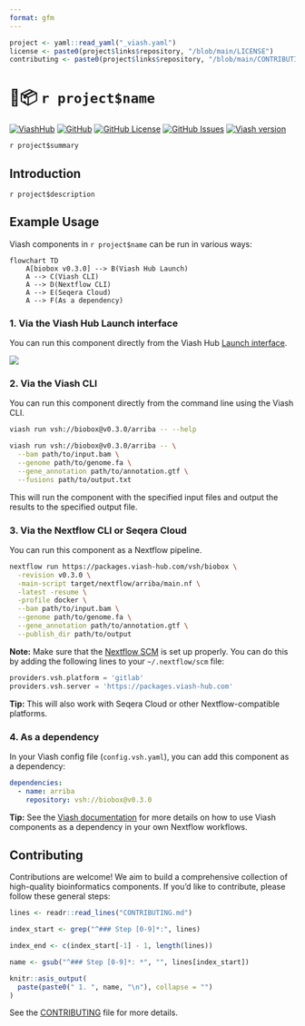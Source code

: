 ```yaml
---
format: gfm
---
```

```r
project <- yaml::read_yaml("_viash.yaml")
license <- paste0(project$links$repository, "/blob/main/LICENSE")
contributing <- paste0(project$links$repository, "/blob/main/CONTRIBUTING.md")
```
# 🌱📦 `r project$name`

[![ViashHub](https://img.shields.io/badge/ViashHub-`r project$name`-7a4baa.svg)](https://www.viash-hub.com/packages/`r project$name`) 
[![GitHub](https://img.shields.io/badge/GitHub-viash--hub%2F`r project$name`-blue.svg)](`r project$links$repository`) 
[![GitHub License](https://img.shields.io/github/license/viash-hub/`r project$name`.svg)](`r license`) 
[![GitHub Issues](https://img.shields.io/github/issues/viash-hub/`r project$name`.svg)](`r project$links$issue_tracker`) 
[![Viash version](https://img.shields.io/badge/Viash-v`r gsub("-", "--", project$viash_version)`-blue.svg)](https://viash.io)

`r project$summary`

## Introduction

`r project$description`

## Example Usage

Viash components in `r project$name` can be run in various ways:

```mermaid
flowchart TD
    A[biobox v0.3.0] --> B(Viash Hub Launch)
    A --> C(Viash CLI)
    A --> D(Nextflow CLI)
    A --> E(Seqera Cloud)
    A --> F(As a dependency)
```

### 1. Via the Viash Hub Launch interface

You can run this component directly from the Viash Hub [Launch interface](https://www.viash-hub.com/launch?package=biobox&version=v0.3.0&component=arriba&runner=Executable).

![](https://raw.githubusercontent.com/viash-hub/biobox/refs/heads/main/docs/viash-hub.png)

### 2. Via the Viash CLI

You can run this component directly from the command line using the Viash CLI.

```bash
viash run vsh://biobox@v0.3.0/arriba -- --help

viash run vsh://biobox@v0.3.0/arriba -- \
  --bam path/to/input.bam \
  --genome path/to/genome.fa \
  --gene_annotation path/to/annotation.gtf \
  --fusions path/to/output.txt
```

This will run the component with the specified input files and output the results to the specified output file.

### 3. Via the Nextflow CLI or Seqera Cloud

You can run this component as a Nextflow pipeline.

```bash
nextflow run https://packages.viash-hub.com/vsh/biobox \
  -revision v0.3.0 \
  -main-script target/nextflow/arriba/main.nf \
  -latest -resume \
  -profile docker \
  --bam path/to/input.bam \
  --genome path/to/genome.fa \
  --gene_annotation path/to/annotation.gtf \
  --publish_dir path/to/output
```

**Note:** Make sure that the [Nextflow SCM](https://www.nextflow.io/docs/latest/git.html#git-configuration) is set up properly. You can do this by adding the following lines to your `~/.nextflow/scm` file:

```groovy
providers.vsh.platform = 'gitlab'
providers.vsh.server = 'https://packages.viash-hub.com'
```

**Tip:** This will also work with Seqera Cloud or other Nextflow-compatible platforms.

### 4. As a dependency

In your Viash config file (`config.vsh.yaml`), you can add this component as a dependency:

```yaml
dependencies:
  - name: arriba
    repository: vsh://biobox@v0.3.0
```

**Tip:** See the [Viash documentation](https://viash.io/guide/nextflow_vdsl3/create-a-pipeline.html#pipeline-as-a-component) for more details on how to use Viash components as a dependency in your own Nextflow workflows.

## Contributing

Contributions are welcome! We aim to build a comprehensive collection of high-quality bioinformatics components. If you'd like to contribute, please follow these general steps:


```r
lines <- readr::read_lines("CONTRIBUTING.md")

index_start <- grep("^### Step [0-9]*:", lines)

index_end <- c(index_start[-1] - 1, length(lines))

name <- gsub("^### Step [0-9]*: *", "", lines[index_start])

knitr::asis_output(
  paste(paste0(" 1. ", name, "\n"), collapse = "")
)
```

See the [CONTRIBUTING](`r contributing`) file for more details.

